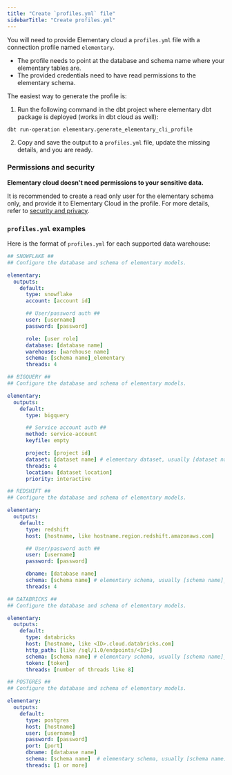 ```yaml
---
title: "Create `profiles.yml` file"
sidebarTitle: "Create profiles.yml"
---
```


You will need to provide Elementary cloud a `profiles.yml` file with a connection profile named `elementary`.

- The profile needs to point at the database and schema name where your elementary tables are.
- The provided credentials need to have read permissions to the elementary schema.

The easiest way to generate the profile is:
1. Run the following command in the dbt project where elementary dbt package is deployed (works in dbt cloud as well):

```shell
dbt run-operation elementary.generate_elementary_cli_profile
```

2. Copy and save the output to a `profiles.yml` file, update the missing details, and you are ready.

### Permissions and security

**Elementary cloud doesn't need permissions to your sensitive data.**

It is recommended to create a read only user for the elementary schema only, and provide it to Elementary Cloud in the profile.
For more details, refer to [security and privacy](/cloud/security-and-privacy).

### `profiles.yml` examples

Here is the format of `profiles.yml` for each supported data warehouse:

<CodeGroup>

```yml Snowflake
## SNOWFLAKE ##
## Configure the database and schema of elementary models.

elementary:
  outputs:
    default:
      type: snowflake
      account: [account id]

      ## User/password auth ##
      user: [username]
      password: [password]

      role: [user role]
      database: [database name]
      warehouse: [warehouse name]
      schema: [schema name]_elementary
      threads: 4

```

```yml BigQuery
## BIGQUERY ##
## Configure the database and schema of elementary models. 

elementary:
  outputs:
    default:
      type: bigquery

      ## Service account auth ##
      method: service-account
      keyfile: empty

      project: [project id]
      dataset: [dataset name] # elementary dataset, usually [dataset name]_elementary
      threads: 4
      location: [dataset location]
      priority: interactive
```

```yml Redshift
## REDSHIFT ##
## Configure the database and schema of elementary models.

elementary:
  outputs:
    default:
      type: redshift
      host: [hostname, like hostname.region.redshift.amazonaws.com]

      ## User/password auth ##
      user: [username]
      password: [password]

      dbname: [database name]
      schema: [schema name] # elementary schema, usually [schema name]_elementary
      threads: 4
```

```yml Databricks
## DATABRICKS ##
## Configure the database and schema of elementary models.

elementary:
  outputs:
    default:
      type: databricks
      host: [hostname, like <ID>.cloud.databricks.com]
      http_path: [like /sql/1.0/endpoints/<ID>]
      schema: [schema name] # elementary schema, usually [schema name]_elementary
      token: [token]
      threads: [number of threads like 8]
```

```yml Postgres
## POSTGRES ##
## Configure the database and schema of elementary models.

elementary:
  outputs:
    default:
      type: postgres
      host: [hostname]
      user: [username]
      password: [password]
      port: [port]
      dbname: [database name]
      schema: [schema name]  # elementary schema, usually [schema name]_elementary
      threads: [1 or more] 

```

</CodeGroup>

